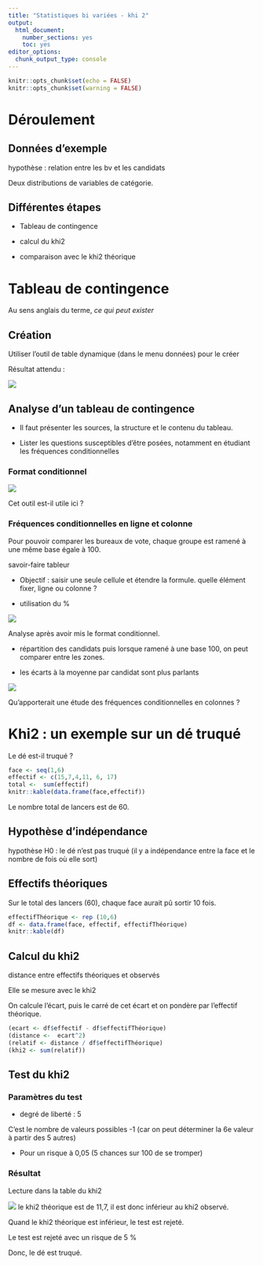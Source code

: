 ```yaml
---
title: "Statistiques bi variées - khi 2"
output:
  html_document:
    number_sections: yes
    toc: yes
editor_options:
  chunk_output_type: console
---
```


```r
knitr::opts_chunk$set(echo = FALSE)
knitr::opts_chunk$set(warning = FALSE)
```

# Déroulement

## Données d'exemple


hypothèse : relation entre les bv et les candidats


Deux distributions de variables de catégorie.

## Différentes étapes

- Tableau de contingence

- calcul du khi2

- comparaison avec le khi2 théorique


# Tableau de contingence

Au sens anglais du terme, *ce qui peut exister*


## Création

Utiliser l'outil de table dynamique (dans le menu données) pour le créer

Résultat attendu :

![](img/tcd.png)



## Analyse d'un tableau de contingence

- Il faut présenter les sources, la structure et le contenu du tableau.

- Lister les questions susceptibles d'être posées, notamment en étudiant les fréquences conditionnelles


### Format conditionnel

![](img/formatConditionnel.png)

Cet outil est-il utile ici ?

### Fréquences conditionnelles en ligne et colonne

Pour pouvoir comparer les bureaux de vote, chaque groupe est ramené à une même base
égale à 100.


savoir-faire tableur

- Objectif : saisir une seule cellule et étendre la formule.
quelle élément fixer, ligne ou colonne ?

- utilisation du %

![](img/frequenceLG.png)

Analyse après avoir mis le format conditionnel.

- répartition des candidats puis lorsque ramené à une base 100, on peut comparer entre les zones.

- les écarts à la moyenne par candidat sont plus parlants

![](img/ecMoyenne.png)

Qu'apporterait une étude des fréquences conditionnelles en colonnes ?



# Khi2 : un exemple sur un dé truqué

Le dé est-il truqué ?

```r
face <- seq(1,6)
effectif <- c(15,7,4,11, 6, 17)
total <-  sum(effectif)
knitr::kable(data.frame(face,effectif))
```

Le nombre total de lancers est de 60.

## Hypothèse d'indépendance

hypothèse H0 : le dé n'est pas truqué (il y a indépendance entre la face et le
nombre de fois où elle sort)

## Effectifs théoriques

Sur le total des lancers (60), chaque face aurait pû sortir 10 fois.

```r
effectifThéorique <- rep (10,6)
df <- data.frame(face, effectif, effectifThéorique)
knitr::kable(df)
```

## Calcul du khi2

distance entre effectifs théoriques et observés

Elle se mesure avec le khi2

On calcule l'écart, puis le carré de cet écart et on pondère par l'effectif théorique.

```r
(ecart <- df$effectif - df$effectifThéorique)
(distance <-  ecart^2)
(relatif <- distance / df$effectifThéorique)
(khi2 <- sum(relatif))
```

## Test du khi2

### Paramètres du test

- degré de liberté : 5

C'est le nombre de valeurs possibles -1 (car on peut déterminer la 6e valeur à partir des 5 autres)

- Pour un risque à 0,05 (5 chances sur 100 de se tromper)

### Résultat

Lecture dans la table du khi2

![](img/khi2table.png)
le khi2 théorique est de 11,7, il est donc inférieur au khi2 observé.

Quand le khi2 théorique est inférieur, le test est rejeté.

Le test est rejeté avec un risque de 5 %

Donc, le dé est truqué.

